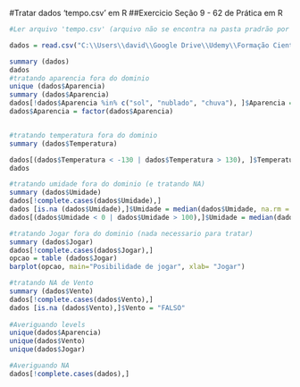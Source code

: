 #Tratar dados 'tempo.csv' em R
##Exercicio Seção 9 - 62 de Prática em R
```r
#Ler arquivo 'tempo.csv' (arquivo não se encontra na pasta pradrão por isso está escrito o diretório inteiro)

dados = read.csv("C:\\Users\\david\\Google Drive\\Udemy\\Formação Cientista de Dados com Python e R\\9.Prática em R\\dados\\tempo.csv", sep= ";", na.strings="", stringsAsFactors=T) 

summary (dados)
dados
#tratando aparencia fora do dominio
unique (dados$Aparencia)
summary (dados$Aparencia)
dados[!dados$Aparencia %in% c("sol", "nublado", "chuva"), ]$Aparencia = "sol"
dados$Aparencia = factor(dados$Aparencia)


#tratando temperatura fora do dominio
summary (dados$Temperatura)

dados[(dados$Temperatura < -130 | dados$Temperatura > 130), ]$Temperatura = median (dados$Temperatura)
dados

#tratando umidade fora do dominio (e tratando NA)
summary (dados$Umidade)
dados[!complete.cases(dados$Umidade),]
dados [is.na (dados$Umidade),]$Umidade = median(dados$Umidade, na.rm = T)
dados[(dados$Umidade < 0 | dados$Umidade > 100),]$Umidade = median(dados$Umidade)

#tratando Jogar fora do dominio (nada necessario para tratar)
summary (dados$Jogar)
dados[!complete.cases(dados$Jogar),]
opcao = table (dados$Jogar)
barplot(opcao, main="Posibilidade de jogar", xlab= "Jogar")

#tratando NA de Vento
summary (dados$Vento)
dados[!complete.cases(dados$Vento),]
dados [is.na (dados$Vento),]$Vento = "FALSO"
  
#Averiguando levels
unique(dados$Aparencia)
unique(dados$Vento)
unique(dados$Jogar)

#Averiguando NA
dados[!complete.cases(dados),]
```

